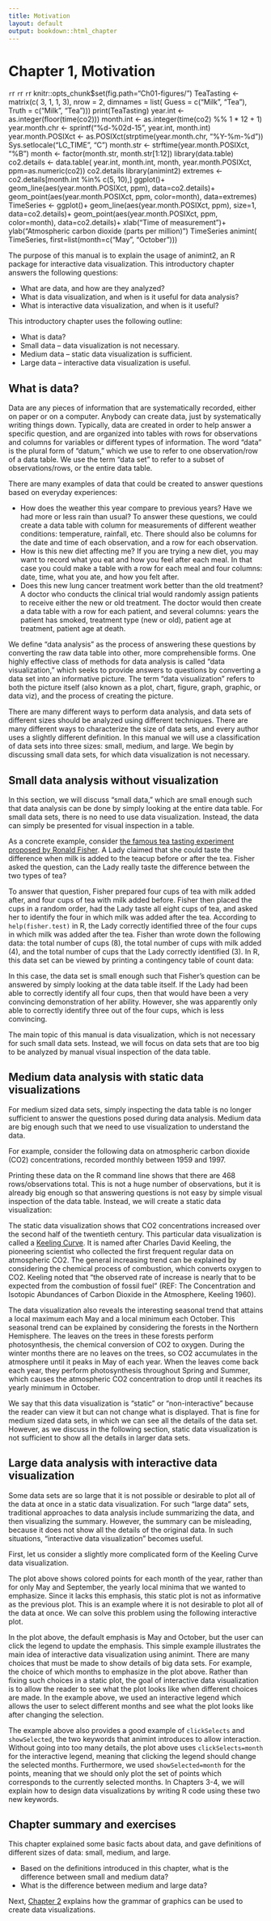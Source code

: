 ```yaml
---
title: Motivation
layout: default
output: bookdown::html_chapter
---
```


<!-- comment -->

# Chapter 1, Motivation

<!-- comment -->

 
 
 
 
 
 ```r
 ```r
 ```r
 ```r
 ```r
 ```r
 knitr::opts_chunk$set(fig.path="Ch01-figures/")
 TeaTasting <- matrix(c(
    3, 1, 1, 3),
    nrow = 2,
    dimnames = list(
        Guess = c("Milk", "Tea"),
        Truth = c("Milk", "Tea")))
print(TeaTasting)
 year.int <- as.integer(floor(time(co2)))
month.int <- as.integer(time(co2) %% 1 * 12 + 1)
year.month.chr <- sprintf("%d-%02d-15", year.int, month.int)
year.month.POSIXct <- as.POSIXct(strptime(year.month.chr, "%Y-%m-%d"))
Sys.setlocale("LC_TIME", "C")
month.str <- strftime(year.month.POSIXct, "%B")
month <- factor(month.str, month.str[1:12])
library(data.table)
co2.details <- data.table(
  year.int,
  month.int,
  month,
  year.month.POSIXct,
  ppm=as.numeric(co2))
co2.details
 library(animint2)
extremes <- co2.details[month.int %in% c(5, 10),]
ggplot()+
  geom_line(aes(year.month.POSIXct, ppm),
            data=co2.details)+
  geom_point(aes(year.month.POSIXct, ppm, color=month),
             data=extremes)
 TimeSeries <- ggplot()+
  geom_line(aes(year.month.POSIXct, ppm),
            size=1,
            data=co2.details)+
  geom_point(aes(year.month.POSIXct, ppm, color=month),
             data=co2.details)+
  xlab("Time of measurement")+
  ylab("Atmospheric carbon dioxide (parts per million)")
TimeSeries
 animint(
  TimeSeries,
  first=list(month=c("May", "October")))
 

<!-- comment -->

The purpose of this manual is to explain the usage of animint2, an R
package for interactive data visualization. This introductory chapter
answers the following questions:

<!-- comment -->

* What are data, and how are they analyzed?
* What is data visualization, and when is it useful for data analysis?
* What is interactive data visualization, and when is it useful?

<!-- comment -->

This introductory chapter uses the following outline:

<!-- comment -->

* What is data?
* Small data -- data visualization is not necessary.
* Medium data -- static data visualization is sufficient.
* Large data -- interactive data visualization is useful.

<!-- comment -->

## What is data? {#data}

<!-- comment -->

Data are any pieces of information that are systematically recorded,
either on paper or on a computer. Anybody can create data, just by
systematically writing things down. Typically, data are created in
order to help answer a specific question, and are organized into
tables with rows for observations and columns for variables or
different types of information. The word "data" is the plural form of
"datum," which we use to refer to one observation/row of a data
table. We use the term "data set" to refer to a subset of
observations/rows, or the entire data table.

<!-- comment -->

There are many examples of data that could be created to answer
questions based on everyday experiences:

<!-- comment -->

* How does the weather this year compare to previous years? Have we
  had more or less rain than usual? To answer these questions, we
  could create a data table with column for measurements of different
  weather conditions: temperature, rainfall, etc. There should also be
  columns for the date and time of each observation, and a row for
  each observation.
* How is this new diet affecting me? If you are trying a new diet, you
  may want to record what you eat and how you feel after each meal. In
  that case you could make a table with a row for each meal and four
  columns: date, time, what you ate, and how you felt after.
* Does this new lung cancer treatment work better than the old
  treatment? A doctor who conducts the clinical trial would randomly
  assign patients to receive either the new or old treatment. The
  doctor would then create a data table with a row for each patient,
  and several columns: years the patient has smoked, treatment type
  (new or old), patient age at treatment, patient age at death.

<!-- comment -->

We define "data analysis" as the process of answering these questions
by converting the raw data table into other, more comprehensible
forms. One highly effective class of methods for data analysis is
called "data visualization," which seeks to provide answers to
questions by converting a data set into an informative picture. The
term "data visualization" refers to both the picture itself (also
known as a plot, chart, figure, graph, graphic, or data viz), and the
process of creating the picture.

<!-- comment -->

There are many different ways to perform data analysis, and data sets
of different sizes should be analyzed using different
techniques. There are many different ways to characterize the size of
data sets, and every author uses a slightly different definition. In
this manual we will use a classification of data sets into three sizes:
small, medium, and large. We begin by discussing small data sets, for
which data visualization is not necessary.

<!-- comment -->

## Small data analysis without visualization {#small-data}

<!-- comment -->

In this section, we will discuss "small data," which are small enough
such that data analysis can be done by simply looking at the entire
data table. For small data sets, there is no need to use data
visualization. Instead, the data can simply be presented for visual
inspection in a table.

<!-- comment -->

As a concrete example, consider
[the famous tea tasting experiment proposed by Ronald Fisher](https://en.wikipedia.org/wiki/Lady_tasting_tea). A
Lady claimed that she could taste the difference when milk is added to
the teacup before or after the tea. Fisher asked the question, can the
Lady really taste the difference between the two types of tea?

<!-- comment -->

To answer that question, Fisher prepared four cups of tea with milk
added after, and four cups of tea with milk added before. Fisher then
placed the cups in a random order, had the Lady taste all eight cups
of tea, and asked her to identify the four in which milk was added
after the tea. According to `help(fisher.test)` in R, the Lady
correctly identified three of the four cups in which milk was added
after the tea. Fisher than wrote down the following data: the total
number of cups (8), the total number of cups with milk added (4), and
the total number of cups that the Lady correctly identified (3). In R,
this data set can be viewed by printing a contingency table of count
data:
 

<!-- comment -->

In this case, the data set is small enough such that Fisher's question
can be answered by simply looking at the data table itself. If the
Lady had been able to correctly identify all four cups, then that
would have been a very convincing demonstration of her
ability. However, she was apparently only able to correctly identify
three out of the four cups, which is less convincing. 

<!-- comment -->

The main topic of this manual is data visualization, which is not
necessary for such small data sets. Instead, we will focus on data
sets that are too big to be analyzed by manual visual inspection of
the data table.

<!-- comment -->

## Medium data analysis with static data visualizations {#medium-data}

<!-- comment -->

For medium sized data sets, simply inspecting the data table is no
longer sufficient to answer the questions posed during data
analysis. Medium data are big enough such that we need to use
visualization to understand the data. 

<!-- comment -->

For example, consider the following data on atmospheric carbon dioxide
(CO2) concentrations, recorded monthly between 1959 and 1997.
 

<!-- comment -->

Printing these data on the R command line shows that there are 468
rows/observations total. This is not a huge number of observations,
but it is already big enough so that answering questions is not easy
by simple visual inspection of the data table. Instead, we will create
a static data visualization:
 

<!-- comment -->

The static data visualization shows that CO2 concentrations increased
over the second half of the twentieth century. This particular data
visualization is called a
[Keeling Curve](https://en.wikipedia.org/wiki/Keeling_Curve). It is
named after Charles David Keeling, the pioneering scientist who
collected the first frequent regular data on atmospheric CO2. The
general increasing trend can be explained by considering the chemical
process of combustion, which converts oxygen to CO2. Keeling noted
that "the observed rate of increase is nearly that to be expected from
the combustion of fossil fuel" (REF: The Concentration and Isotopic
Abundances of Carbon Dioxide in the Atmosphere, Keeling 1960).

<!-- comment -->

The data visualization also reveals the interesting seasonal trend
that attains a local maximum each May and a local minimum each
October. This seasonal trend can be explained by considering the
forests in the Northern Hemisphere. The leaves on the trees in these
forests perform photosynthesis, the chemical conversion of CO2 to
oxygen. During the winter months there are no leaves on the trees, so
CO2 accumulates in the atmosphere until it peaks in May of each
year. When the leaves come back each year, they perform photosynthesis
throughout Spring and Summer, which causes the atmospheric CO2
concentration to drop until it reaches its yearly minimum in October.

<!-- comment -->

We say that this data visualization is "static" or "non-interactive"
because the reader can view it but can not change what is
displayed. That is fine for medium sized data sets, in which we can
see all the details of the data set.  However, as we discuss in the
following section, static data visualization is not sufficient to show
all the details in larger data sets.

<!-- comment -->

## Large data analysis with interactive data visualization {#large-data}

<!-- comment -->

Some data sets are so large that it is not possible or desirable to
plot all of the data at once in a static data visualization. For such
"large data" sets, traditional approaches to data analysis include
summarizing the data, and then visualizing the summary. However, the
summary can be misleading, because it does not show all the details of
the original data. In such situations, "interactive data
visualization" becomes useful.

<!-- comment -->

First, let us consider a slightly more complicated form of the Keeling
Curve data visualization.
 

<!-- comment -->

The plot above shows colored points for each month of the year, rather
than for only May and September, the yearly local minima that we
wanted to emphasize. Since it lacks this emphasis, this static plot is
not as informative as the previous plot. This is an example where it
is not desirable to plot all of the data at once. We can solve this
problem using the following interactive plot.
 

<!-- comment -->

In the plot above, the default emphasis is May and October, but the
user can click the legend to update the emphasis. This simple example
illustrates the main idea of interactive data visualization using
animint. There are many choices that must be made to show details of
big data sets. For example, the choice of which months to emphasize in
the plot above. Rather than fixing such choices in a static plot, the
goal of interactive data visualization is to allow the reader to see
what the plot looks like when different choices are made. In the
example above, we used an interactive legend which allows the user to
select different months and see what the plot looks like after
changing the selection.

<!-- comment -->

The example above also provides a good example of `clickSelects` and
`showSelected`, the two keywords that animint introduces to allow
interaction. Without going into too many details, the plot above uses
`clickSelects=month` for the interactive legend, meaning that clicking
the legend should change the selected months. Furthermore, we used
`showSelected=month` for the points, meaning that we should only plot
the set of points which corresponds to the currently selected
months. In Chapters 3-4, we will explain how to design data
visualizations by writing R code using these two new keywords.

<!-- comment -->

## Chapter summary and exercises {#exercises}

<!-- comment -->

This chapter explained some basic facts about data, and gave
definitions of different sizes of data: small, medium, and large.

<!-- comment -->

* Based on the definitions introduced in this chapter, what is the
  difference between small and medium data?
* What is the difference between medium and large data?

<!-- comment -->

Next, [Chapter 2](Ch02-ggplot2.html) explains how the grammar of
graphics can be used to create data visualizations.